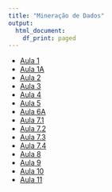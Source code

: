 ```yaml
---
title: "Mineração de Dados"
output:   
  html_document: 
    df_print: paged
---
```


* [Aula 1](content/Aula01.html)  
* [Aula 1A](content/Aula01A.html)  
* [Aula 2](content/Aula02.html)  
* [Aula 3](content/Aula03.html)
* [Aula 4](content/Aula04.html)
* [Aula 5](content/Aula05.html)
* [Aula 6A](content/Aula06A.html)
* [Aula 7.1](content/Aula07.1.html)
* [Aula 7.2](content/Aula07.2.html)
* [Aula 7.3](content/Aula07.3.html)
* [Aula 7.4](content/Aula07.4.html)
* [Aula 8](content/Aula08.html)
* [Aula 9](content/Aula09.html)
* [Aula 10](content/Aula09A.html)
* [Aula 11](content/Aula10.html)